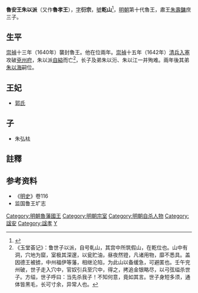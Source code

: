 '''魯安王朱以派'''（又作'''魯孝王'''）{{BD|？||1642年||catIdx=Z朱}}，[[表字|字]]'''衍宗'''，[[號|號]]'''乾山'''<ref>{{Cite web |url=http://blog.sina.cn/dpool/blog/s/blog_50fb1f670101en5v.html |title=明代兖州鲁王和王府（増补稿）_寿石斋 |access-date=2018-03-17 |archive-url=https://web.archive.org/web/20180317231804/http://blog.sina.cn/dpool/blog/s/blog_50fb1f670101en5v.html |archive-date=2018-03-17 |dead-url=yes }}</ref>，[[明朝|明朝]]第十代魯王，肅王[[朱壽鏞|朱壽鏞]]庶三子。

==生平==
[[崇禎|崇禎]]十三年（1640年）襲封魯王。他在位兩年。[[崇禎|崇禎]]十五年（1642年）[[清兵入塞|清兵入塞]]攻破[[兗州府|兗州府]]，朱以派[[自縊|自縊]]而亡<ref>《玉堂荟记》：鲁世子以派，自号乹山，其宫中所筑假山，在乾位也。山中有洞，穴地为窟，室极其深邃，以瓮贮油，昼夜然镫，凡诸用物，靡不悉具。盖因德王被掳，中州福伊等藩，相继沦陷，为此山以备缓急，可避匿也。壬午兖州破，世子走入穴中，官奴引兵至穴中，得之，拷追金银略尽，以弓弦缢杀世子。方缢，世子呼曰：当先杀我子！不知何意，竟如其言。世子身短多须，通体皆黑毛，长可寸余，异常人也。</ref>，长子及弟朱以洐、朱以江一并殉难。兩年後其弟[[朱以海|朱以海]]嗣位。

==王妃==
*[[郭氏|郭氏]]

==子==
*朱弘㭕

==註釋==
{{reflist}}

==参考资料==
*《[[明史|明史]]》卷116
*监国鲁王圹志

{{s-start}}
{{s-off|[[明朝藩王列表|大明封国国王]]}}
{{s-bef|before=父肅王[[朱壽鏞|朱壽鏞]]}}
{{s-ttl|title=[[明朝藩王列表_(魯王系)|明魯國國王]]|years=1640年－1642年}}
{{s-after|弟[[朱以海|朱以海]]}}
{{end}}

[[Category:明朝魯藩國王|Category:明朝魯藩國王]]
[[Category:明朝宗室|Category:明朝宗室]]
[[Category:明朝自杀人物|Category:明朝自杀人物]]
[[Category:諡安|Category:諡安]]
[[Category:諡孝|Category:諡孝]]
[[Category:朱姓|Y]]